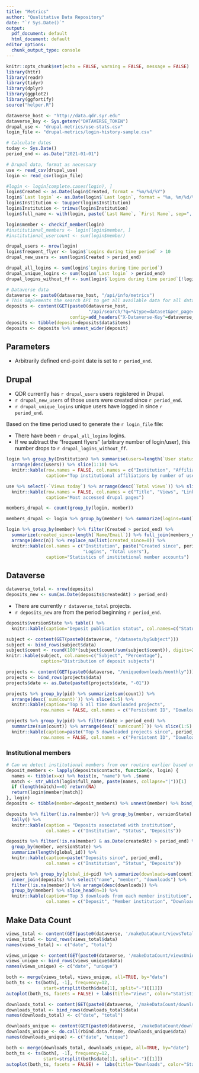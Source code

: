 ```yaml
---
title: "Metrics"
author: "Qualitative Data Repository"
date: "`r Sys.Date()`"
output:
  pdf_document: default
  html_document: default
editor_options:
  chunk_output_type: console
---
```


```r
knitr::opts_chunk$set(echo = FALSE, warning = FALSE, message = FALSE) 
library(httr)
library(readr)
library(tidyr)
library(dplyr)
library(ggplot2)
library(ggfortify)
source("helper.R")

dataverse_host <- "http://data.qdr.syr.edu"
dataverse_key <- Sys.getenv("DATAVERSE_TOKEN")
drupal_use <- "drupal-metrics/use-stats.csv"
login_file <- "drupal-metrics/login-history-sample.csv"

# Calculate dates
today <- Sys.Date()
period_end <- as.Date("2021-01-01")

# Drupal data, format as necessary
use <- read_csv(drupal_use)
login <- read_csv(login_file)

#login <- login[complete.cases(login), ]
login$Created <- as.Date(login$Created, format = "%m/%d/%Y")
login$`Last login` <- as.Date(login$`Last login`, format = "%a, %m/%d/%Y - %R")
login$Institution <- toupper(login$Institution)
login$Institution <- trimws(login$Institution)
login$full_name <- with(login, paste(`Last Name`, `First Name`, sep=", "))

login$member <- checkif_member(login)
#institutional_members <- login[login$member, ]
#institutional_usercount <- sum(login$member)

drupal_users <- nrow(login)
login$frequent_flyer <- login$`Logins during time period` > 10
drupal_new_users <- sum(login$Created > period_end)

drupal_all_logins <- sum(login$`Logins during time period`)
drupal_unique_logins <- sum(login$`Last login` > period_end)
drupal_logins_without_ff <- sum(login$`Logins during time period`[!login$frequent_flyer])

# Dataverse data
dataverse <- paste0(dataverse_host, "/api/info/metrics")
# This implements the search API to get all available data for all datasets
deposits <- content(GET(paste0(dataverse_host,
                               "/api/search/?q=*&type=dataset&per_page=1000"),
                        config=add_headers("X-Dataverse-Key"=dataverse_key)))
deposits <- tibble(deposit=deposits$data$items)
deposits <- deposits %>% unnest_wider(deposit)
```

## Parameters

- Arbitrarily defined end-point date is set to `r period_end`.

## Drupal

- QDR currently has `r drupal_users` users registered in Drupal. 
- `r drupal_new_users` of those users were created since `r period_end`. 
- `r drupal_unique_logins` unique users have logged in since `r period_end`.

Based on the time period used to generate the `r login_file` file:

- There have been `r drupal_all_logins` logins. 
- If we subtract the "frequent flyers" (arbitrary number of login/user), this number drops to `r drupal_logins_without_ff`.  

```r
login %>% group_by(Institution) %>% summarise(users=length(`User status`)) %>% 
  arrange(desc(users)) %>% slice(1:10) %>%
  knitr::kable(row.names = FALSE, col.names = c("Institution", "Affiliated users"),
               caption="Top institutional affiliations by number of users")

use %>% select(-`Views today`) %>% arrange(desc(`Total views`)) %>% slice(1:10) %>%
  knitr::kable(row.names = FALSE, col.names = c("Title", "Views", "Link"),
               caption="Most accessed drupal pages")
```

```r
members_drupal <- count(group_by(login, member))

members_drupal <- login %>% group_by(member) %>% summarize(logins=sum(`Logins during time period`)) %>% full_join(members_drupal)

login %>% group_by(member) %>% filter(Created > period_end) %>% 
  summarize(created_since=length(`Name/Email`)) %>% full_join(members_drupal) %>%
  arrange(desc(n)) %>% replace_na(list(created_since=0)) %>%
  knitr::kable(col.names = c("Institution", paste("Created since", period_end),
                             "Logins", "Total users"),
               caption="Statistics of institutional member accounts")
```

## Dataverse

```r
dataverse_total <- nrow(deposits)
deposits_new <- sum(as.Date(deposits$createdAt) > period_end)
```

- There are currently `r dataverse_total` projects. 
- `r deposits_new` are from the period beginning `r period_end`.

```r
deposits$versionState %>% table() %>% 
  knitr::kable(caption="Deposit publication status", col.names=c("Status", "Deposits"))

subject <- content(GET(paste0(dataverse, "/datasets/bySubject")))
subject <- bind_rows(subject$data)
subject$count <- round(100*(subject$count/sum(subject$count)), digits=2)
knitr::kable(subject, col.names=c("Subject", "Percentage"), 
             caption="Distribution of deposit subjects")
```

```r
projects <- content(GET(paste0(dataverse, "/uniquedownloads/monthly")))
projects <- bind_rows(projects$data)
projects$date <- as.Date(paste0(projects$date, "-01"))

projects %>% group_by(pid) %>% summarize(sum(count)) %>% 
  arrange(desc(`sum(count)`)) %>% slice(1:5) %>%
  knitr::kable(caption="Top 5 all time downloaded projects",
             row.names = FALSE, col.names = c("Persistent ID", "Downloads"))

projects %>% group_by(pid) %>% filter(date > period_end) %>% 
  summarize(sum(count)) %>% arrange(desc(`sum(count)`)) %>% slice(1:5) %>%
  knitr::kable(caption=paste("Top 5 downloaded projects since", period_end),
             row.names = FALSE, col.names = c("Persistent ID", "Downloads"))
```


### Institutional members
```r
# Can we detect institutional members from our routine earlier based on names?
deposit_members <- lapply(deposits$contacts, function(x, login) {
  names <- tibble(x=x) %>% hoist(x, "name") %>% .$name
  match <- str_which(login$full_name, paste(names, collapse="|"))[1]
  if (length(match)==0) return(NA)
  return(login$member[match])
}, login)
deposits <- tibble(member=deposit_members) %>% unnest(member) %>% bind_cols(deposits)

deposits %>% filter(!is.na(member)) %>% group_by(member, versionState) %>% 
  tally() %>%
  knitr::kable(caption = "Deposits associated with institution", 
               col.names = c("Institution", "Status", "Deposits"))

deposits %>% filter(!is.na(member) & as.Date(createdAt) > period_end) %>% 
  group_by(member, versionState) %>% 
  summarize(length(global_id)) %>%
  knitr::kable(caption=paste("Deposits since", period_end),
               col.names = c("Institution", "Status", "Deposits"))

projects %>% group_by(global_id=pid) %>% summarize(downloads=sum(count)) %>%
  inner_join(deposits) %>% select("name", "member", "downloads") %>%
  filter(!is.na(member)) %>% arrange(desc(downloads)) %>%
  group_by(member) %>% slice_head(n=3) %>%
  knitr::kable(caption="Top 3 downloads from each member institution",
               col.names = c("Deposit", "Member institution", "Downloads"))
```

## Make Data Count
```r
views_total <- content(GET(paste0(dataverse, '/makeDataCount/viewsTotal/monthly')))
views_total <- bind_rows(views_total$data)
names(views_total) <- c("date", "total")

views_unique <- content(GET(paste0(dataverse, '/makeDataCount/viewsUnique/monthly')))
views_unique <- bind_rows(views_unique$data)
names(views_unique) <- c("date", "unique")

both <- merge(views_total, views_unique, all=TRUE, by="date")
both_ts <- ts(both[, -1], frequency=12, 
              start=strsplit(both$date[1], split="-")[[1]])
autoplot(both_ts, facets = FALSE) + labs(title="Views", color="Statistic") 
```

```r
downloads_total <- content(GET(paste0(dataverse, '/makeDataCount/downloadsTotal/monthly')))
downloads_total <- bind_rows(downloads_total$data)
names(downloads_total) <- c("date", "total")

downloads_unique <- content(GET(paste0(dataverse, '/makeDataCount/downloadsUnique/monthly')))
downloads_unique <- do.call(rbind.data.frame, downloads_unique$data)
names(downloads_unique) <- c("date", "unique")

both <- merge(downloads_total, downloads_unique, all=TRUE, by="date")
both_ts <- ts(both[, -1], frequency=12, 
              start=strsplit(both$date[1], split="-")[[1]])
autoplot(both_ts, facets = FALSE) +  labs(title="Downloads", color="Statistic") 
```

